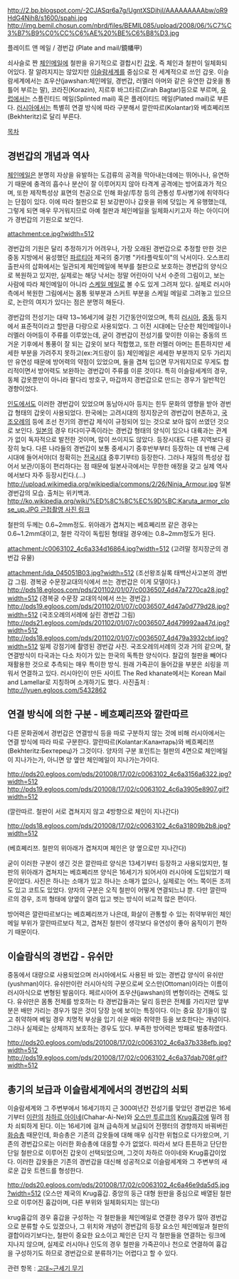 http://2.bp.blogspot.com/-2CJASqr6a7g/UgntXSDihjI/AAAAAAAAAbw/oR9HdG4Nih8/s1600/spahi.jpg
http://img.bemil.chosun.com/nbrd/files/BEMIL085/upload/2008/06/%C7%C3%B7%B9%C0%CC%C6%AE%20%BE%C6%B8%D3.jpg

플레이트 앤 메일 / 경번갑 (Plate and mail/鏡幡甲) 

쇠사슬로 짠 [[체인메일]]에 철판을 유기적으로 결합시킨 [[갑옷]]. 즉 체인과 철판이 일체화되어있다. 잘 알려지지는 않았지만 [[이슬람]]세계를 중심으로 전 세계적으로 쓰인 갑옷. 이슬람세계에서는 죠우샨(jawshan:체인메일, 경번갑, 러멜러 아머와 같은 유연한 갑옷을 통틀어 부르는 말), 코라진(Korazin), 지르후 바그타르(Zirah Bagtar)등으로 부르며, [[유럽]]에서는 스플린티드 메일(Splinted mail) 혹은 플레이티드 메일(Plated mail)로 부른다. [[러시아]]에서는 특별히 연결 방식에 따라 구분해서 깔란따르(Kolantar)와 베흐쩨리쯔(Bekhteritz)로 달리 부른다. 

[[목차]]

== 경번갑의 개념과 역사 ==

[[체인메일]]은 분명히 자상을 유발하는 도검류의 공격을 막아내는데에는 뛰어나나, 유연하기 때문에 충격의 흡수나 분산이 잘 이루어지지 않아 타격계 공격에는 방어효과가 적으며, 또한 제작특성상 표면의 천공으로 인해 화살/투창 등의 관통성 투사병기에 취약하다는 단점이 있다. 이에 따라 철판으로 된 보강판이나 갑옷을 위에 덧입는 게 유행했는데, 그렇게 되면 매우 무거워지므로 아예 철판과 체인메일을 일체화시키고자 하는 아이디어가 경번갑의 기원으로 보인다. 

attachment:ce.jpg?width=512

경번갑의 기원은 달리 추정하기가 어려우나, 가장 오래된 경번갑으로 추정할 만한 것은 중동 지방에서 융성했던 [[파르티아]] 제국의 중기병 "카타플락토이"의 낙서이다. 오스프리 출판사의 삽화에서는 일관되게 체인메일에 복부를 철판으로 보호하는 경번갑의 양식으로 복원하고 있지만, 실제로는 해당 낙서는 정말 어린아이 낙서 수준의 그림이고, 보는 사람에 따라 체인메일이 아니라 [[스케일 메일]]로 볼 수도 있게 그려져 있다. 실제로 러시아측에서 복원한 그림에서는 몸통 윗부분과 스커트 부분을 스케일 메일로 그려놓고 있으므로, 논란의 여지가 있다는 점은 분명히 해둔다. 

경번갑의 전성기는 대략 13~16세기에 걸친 기간동안이었으며, 특히 [[러시아]], [[중동]] 등지에서 표준적이라고 할만큼 다량으로 사용되었다. 그 이전 시대에는 단순한 체인메일이나 러멜러 아머등이 주류를 이루었는데, 굳이 경번갑이 전성기를 맞이한 이유는 중동의 뜨거운 기후에서 통풍이 잘 되는 갑옷이 보다 적합했고, 또한 러멜러 아머는 튼튼하지만 세세한 부분을 가려주지 못하고(ex:겨드랑이 등) 체인메일은 세세한 부분까지 모두 가리지만 유연성 때문에 방어력의 약점이 있었으며, 둘을 겹쳐 입으면 무거워지므로 무게도 합리적이면서 방어력도 보완하는 경번갑이 주류를 이룬 것이다. 특히 이슬람세계의 경우, 동체 갑옷뿐만이 아니라 팔다리 방호구, 마갑까지 경번갑으로 만드는 경우가 일반적인 경향이었다. 

[[인도]]에서도 이러한 경번갑이 있었으며 동남아시아 등지는 힌두 문화의 영향을 받아 경번갑 형태의 갑옷이 사용되었다. 한국에는 고려시대의 정지장군의 경번갑이 현존하고, [[국조오례의]] 등에 조선 전기의 경번갑 제식이 규정되어 있는 것으로 보아 많이 쓰였던 것으로 보인다. [[일본]]의 경우 타다미구족이라는 경번갑 형태의 양식이 있으나 대륙과는 관계가 없이 독자적으로 발전한 것이며, 많이 쓰이지도 않았다. 등장시대도 다른 지역보다 굉장히 늦다. 다른 나라들의 경번갑이 보통 중세시기 중후반부부터 등장하는 데 반해 근세시대에 들어서야(더 정확히는 [[전국시대(일본)|전국시대]] 중후기부터) 등장한다. 그러나 재질의 특성상 접어서 보관/이동이 편리하다는 점 때문에 일본사극에서는 무한한 애정을 갖고 실제 역사에서보다 자주 등장시킨다.(...)
http://upload.wikimedia.org/wikipedia/commons/2/26/Ninja_Armour.jpg
일본 경번갑의 모습. 출처는 위키백과.
[[http://ko.wikipedia.org/wiki/%ED%8C%8C%EC%9D%BC:Karuta_armor_close_up.JPG 근접촬영 사진 링크]]

철판의 두께는 0.6~2mm정도. 위아래가 겹쳐지는 베흐쩨리쯔 같은 경우는 0.6~1.2mm대이고, 철판 각각이 독립된 형태일 경우에는 0.8~2mm정도가 된다. 

attachment:/c0063102_4c6a334d16864.jpg?width=512
(고려말 정지장군의 경번갑 유물)
 
attachment:/ida_045051B03.jpg?width=512
(조선왕조실록 태백산사고본의 경번갑 그림. 경복궁 수문장교대의식에서 쓰는 경번갑은 이게 모델이다.)
http://pds18.egloos.com/pds/201102/01/07/c0036507_4d47a7270ca28.jpg?width=512
(경복궁 수문장 교대의식에서 쓰는 경번갑.)
http://pds19.egloos.com/pds/201102/01/07/c0036507_4d47a0d779d28.jpg?width=512
(국조오례의서례에 실린 경번갑 그림)
http://pds21.egloos.com/pds/201102/01/07/c0036507_4d479992aa47d.jpg?width=512
http://pds18.egloos.com/pds/201102/01/07/c0036507_4d479a3932cbf.jpg?width=512
일제 강점기에 촬영된 경번갑 사진. 국조오레의서례의 것과 거의 같으며, 찰 연결방식이 타국과는 다소 차이가 있는 한국의 독특한 양식이다. 찰갑의 철판을 빼어다 재활용한 것으로 추측되는 매우 특이한 방식. 원래 가죽끈이 들어갔을 부분은 쇠링을 끼워서 연결하고 있다. 러시아인이 만든 사이트 The Red khanate에서는 Korean Mail and Lamellar로 지칭하며 소개하기도 했다. 
사진출처 : http://lyuen.egloos.com/5432862



== 연결 방식에 의한 구분 - 베흐쩨리쯔와 깔란따르 ==

다른 문화권에서 경번갑은 연결방식 등을 따로 구분하지 않는 것에 비해 러시아에서는 연결 방식에 따라 따로 구분한다. 깔란따르(Kolantar:Калантарь)와 베흐쩨리쯔(Bekhteritz:Бехтерец)가 그것이다. 양자의 구분 포인트는 철판의 4면으로 체인메일이 지나가는가, 아니면 양 옆만 체인메일이 지나가는가이다. 

http://pds20.egloos.com/pds/201008/17/02/c0063102_4c6a3156a6322.jpg?width=512
http://pds19.egloos.com/pds/201008/17/02/c0063102_4c6a3905e8907.gif?width=512

(깔란따르. 철판이 서로 겹쳐지지 않고 4방향으로 체인이 지나간다)




http://pds18.egloos.com/pds/201008/17/02/c0063102_4c6a31809b2b8.jpg?width=512

(베흐쩨리쯔. 철판의 위아래가 겹쳐지며 체인은 양 옆으로만 지나간다)


굳이 이러한 구분이 생긴 것은 깔란따르 양식은 13세기부터 등장하고 사용되었지만, 철판의 위아래가 겹쳐지는 베흐쩨리쯔 양식은 16세기가 되어서야 러시아에 도입되었기 때문이었다. 사진은 하나는 소매가 있고 하나는 소매가 없으나, 실제로는 어느 쪽이든 조끼도 있고 코트도 있었다. 양자의 구분은 오직 철판이 어떻게 연결되느냐 뿐. 다만 깔란따르의 경우, 조끼 형태에 양옆이 열려 입고 벗는 방식이 비교적 많은 편이다. 

방어력은 깔란따르보다는 베흐쩨리쯔가 나은데, 화살이 관통할 수 있는 취약부위인 체인메일 부위가 깔란따르보다 적고, 겹쳐진 철판이 생각보다 유연성이 좋아 움직이기 편하기 때문이다. 

== 이슬람식의 경번갑 - 유쉬만 ==

중동에서 대량으로 사용되었으며 러시아에서도 사용된 바 있는 경번갑 양식이 유쉬만(yushman)이다. 유쉬만이란 러시아식의 구분으로써 오스만(Ottoman)이라는 이름이 러시아식으로 변형된 발음이다. 페르시아어 죠우샨(jawshan)의 변형이라는 견해도 있다. 유쉬만은 몸통 전체를 방호하는 타 경번갑들과는 달리 등판은 전체를 가리지만 앞부분은 배만 가리는 경우가 많은 것이 당장 눈에 보이는 특징이다. 이는 중요 장기들이 많고 취약하며 베일 경우 치명적 부상을 입기 쉬운 배와 취약한 등을 보호한다는 개념이다. 그러나 실제로는 상체까지 보호하는 경우도 있다. 부족한 방어력은 방패로 벌충하였다. 

http://pds20.egloos.com/pds/201008/17/02/c0063102_4c6a37b338efb.jpg?width=512
http://pds19.egloos.com/pds/201008/17/02/c0063102_4c6a37dab708f.gif?width=512


== 총기의 보급과 이슬람세계에서의 경번갑의 쇠퇴 ==

이슬람세계와 그 주변부에서 16세기까지 근 300여년간 전성기를 맞았던 경번갑은 16세기부터 [[이란]]의 [[차하르 아이네]](Chahar-Ai-Ne)와 [[오스만 투르크]]의 [[Krug흉갑]]에 밀려 점차 쇠퇴하게 된다. 이는 16세기에 걸쳐 급속하게 보급되어 전쟁터의 경향까지 바꿔버린 [[화승총]] 때문인데, 화승총은 기존의 갑옷들에 대해 매우 심각한 위협으로 다가왔으며, 기존의 경번갑으로는 이러한 화승총에 대응할 수가 없었다. 따라서 보다 튼튼하고 단단한 단일 철판으로 이루어진 갑옷이 선택되었으며, 그것이 차하르 아이네와 Krug흉갑이었다. 이러한 갑옷들은 기존의 경번갑을 대신해 성공적으로 이슬람세계와 그 주변부의 새로운 갑옷 트렌드를 형성한다.

http://pds20.egloos.com/pds/201008/17/02/c0063102_4c6a46e9da5d5.jpg?width=512
(오스만 제국의 Krug흉갑. 중앙의 둥근 대형 원판을 중심으로 배열된 철판으로 이루어진 흉갑이며, 다른 부위와 일체화되지는 않는다)

krug흉갑의 경우 흉갑을 구성하는 각 철판들을 체인메일로 연결한 경우가 많아 경번갑으로 분류할 수도 있겠으나, 그 위치와 개념이 경번갑의 등장 요소인 체인메일과 철판의 결합이라기보다는, 철판이 중요한 요소이고 체인은 단지 각 철판들을 연결하는 링크에 지나지 않으며, 실제로 러시아나 인도의 경우 철판을 가죽끈이나 천으로 연결하여 흉갑을 구성하기도 하므로 경번갑으로 분류하기는 어렵다고 할 수 있다. 

관련 항목 : [[고대~근세기 무기]]  

